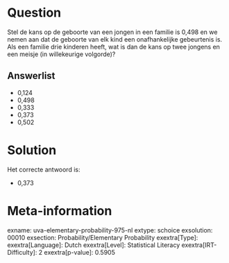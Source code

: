 Question
========

Stel de kans op de geboorte van een jongen in een familie is 0,498 en we
nemen aan dat de geboorte van elk kind een onafhankelijke gebeurtenis
is. Als een familie drie kinderen heeft, wat is dan de kans op twee
jongens en een meisje (in willekeurige volgorde)?

Answerlist
----------

* 0,124
* 0,498
* 0,333
* 0,373
* 0,502

Solution
========

Het correcte antwoord is: 

* 0,373

Meta-information
================
exname: uva-elementary-probability-975-nl
extype: schoice
exsolution: 00010
exsection: Probability/Elementary Probability
exextra[Type]: 
exextra[Language]: Dutch
exextra[Level]: Statistical Literacy
exextra[IRT-Difficulty]: 2
exextra[p-value]: 0.5905
